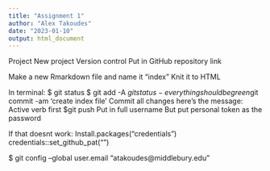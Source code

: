 ```yaml
---
title: "Assignment 1"
author: "Alex Takoudes"
date: "2023-01-10"
output: html_document
---
```


Project
New project
Version control
Put in GitHub repository link

Make a new Rmarkdown file and name it “index”
Knit it to HTML

In terminal:
$ git status
$ git add -A
$git status
-everything should be green
$git commit -am ‘create index file’
Commit all changes here’s the message:
Active verb first
$git push
Put in full username
But put personal token as the password

If that doesnt work:
Install.packages(“credentials”)
credentials::set_github_pat(“<token>”)

$ git config --global user.email “atakoudes@middlebury.edu”
